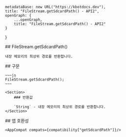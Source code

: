 
    metadataBase: new URL("https://kbotdocs.dev"),
    title: "FileStream.getSdcardPath() - API2",
    openGraph: {
        ...openGraph,
        title: "FileStream.getSdcardPath() - API2"
    }
}

<Section>
    ## FileStream.getSdcardPath()

    내장 메모리의 최상위 경로를 반환합니다.
</Section>
<Section>
    ## 구문

    ~~~js
    FileStream.getSdcardPath();
    ~~~

    <Section>
        ### 반환값

        `String` - 내장 메모리의 최상위 경로를 반환합니다.
    </Section>
</Section>
<Section>
    ## 앱 호환성

    <AppCompat compats={compatibility["getSdcardPath"]}/>
</Section>